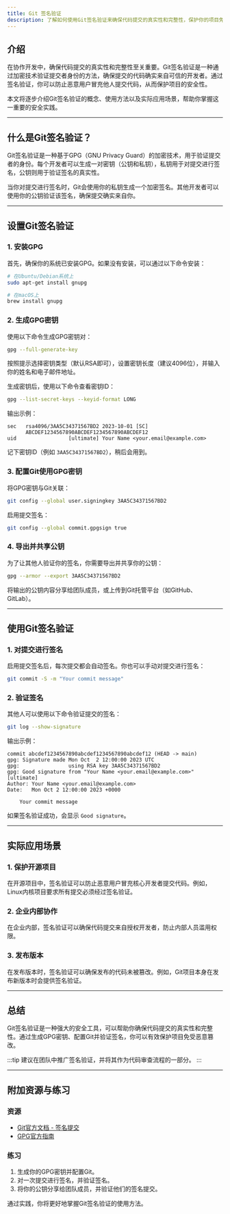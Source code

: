 ```yaml
---
title: Git 签名验证
description: 了解如何使用Git签名验证来确保代码提交的真实性和完整性，保护你的项目免受恶意篡改。
---
```


## 介绍

在协作开发中，确保代码提交的真实性和完整性至关重要。Git签名验证是一种通过加密技术验证提交者身份的方法，确保提交的代码确实来自可信的开发者。通过签名验证，你可以防止恶意用户冒充他人提交代码，从而保护项目的安全性。

本文将逐步介绍Git签名验证的概念、使用方法以及实际应用场景，帮助你掌握这一重要的安全实践。

---

## 什么是Git签名验证？

Git签名验证是一种基于GPG（GNU Privacy Guard）的加密技术，用于验证提交者的身份。每个开发者可以生成一对密钥（公钥和私钥），私钥用于对提交进行签名，公钥则用于验证签名的真实性。

当你对提交进行签名时，Git会使用你的私钥生成一个加密签名。其他开发者可以使用你的公钥验证该签名，确保提交确实来自你。

---

## 设置Git签名验证

### 1. 安装GPG

首先，确保你的系统已安装GPG。如果没有安装，可以通过以下命令安装：

```bash
# 在Ubuntu/Debian系统上
sudo apt-get install gnupg

# 在macOS上
brew install gnupg
```

### 2. 生成GPG密钥

使用以下命令生成GPG密钥对：

```bash
gpg --full-generate-key
```

按照提示选择密钥类型（默认RSA即可），设置密钥长度（建议4096位），并输入你的姓名和电子邮件地址。

生成密钥后，使用以下命令查看密钥ID：

```bash
gpg --list-secret-keys --keyid-format LONG
```

输出示例：

```
sec   rsa4096/3AA5C34371567BD2 2023-10-01 [SC]
      ABCDEF1234567890ABCDEF1234567890ABCDEF12
uid                 [ultimate] Your Name <your.email@example.com>
```

记下密钥ID（例如 `3AA5C34371567BD2`），稍后会用到。

### 3. 配置Git使用GPG密钥

将GPG密钥与Git关联：

```bash
git config --global user.signingkey 3AA5C34371567BD2
```

启用提交签名：

```bash
git config --global commit.gpgsign true
```

### 4. 导出并共享公钥

为了让其他人验证你的签名，你需要导出并共享你的公钥：

```bash
gpg --armor --export 3AA5C34371567BD2
```

将输出的公钥内容分享给团队成员，或上传到Git托管平台（如GitHub、GitLab）。

---

## 使用Git签名验证

### 1. 对提交进行签名

启用提交签名后，每次提交都会自动签名。你也可以手动对提交进行签名：

```bash
git commit -S -m "Your commit message"
```

### 2. 验证签名

其他人可以使用以下命令验证提交的签名：

```bash
git log --show-signature
```

输出示例：

```
commit abcdef1234567890abcdef1234567890abcdef12 (HEAD -> main)
gpg: Signature made Mon Oct  2 12:00:00 2023 UTC
gpg:                using RSA key 3AA5C34371567BD2
gpg: Good signature from "Your Name <your.email@example.com>" [ultimate]
Author: Your Name <your.email@example.com>
Date:   Mon Oct 2 12:00:00 2023 +0000

    Your commit message
```

如果签名验证成功，会显示 `Good signature`。

---

## 实际应用场景

### 1. 保护开源项目

在开源项目中，签名验证可以防止恶意用户冒充核心开发者提交代码。例如，Linux内核项目要求所有提交必须经过签名验证。

### 2. 企业内部协作

在企业内部，签名验证可以确保代码提交来自授权开发者，防止内部人员滥用权限。

### 3. 发布版本

在发布版本时，签名验证可以确保发布的代码未被篡改。例如，Git项目本身在发布新版本时会提供签名验证。

---

## 总结

Git签名验证是一种强大的安全工具，可以帮助你确保代码提交的真实性和完整性。通过生成GPG密钥、配置Git并验证签名，你可以有效保护项目免受恶意篡改。

:::tip
建议在团队中推广签名验证，并将其作为代码审查流程的一部分。
:::

---

## 附加资源与练习

### 资源
- [Git官方文档 - 签名提交](https://git-scm.com/book/en/v2/Git-Tools-Signing-Your-Work)
- [GPG官方指南](https://gnupg.org/documentation/)

### 练习
1. 生成你的GPG密钥并配置Git。
2. 对一次提交进行签名，并验证签名。
3. 将你的公钥分享给团队成员，并验证他们的签名提交。

通过实践，你将更好地掌握Git签名验证的使用方法。